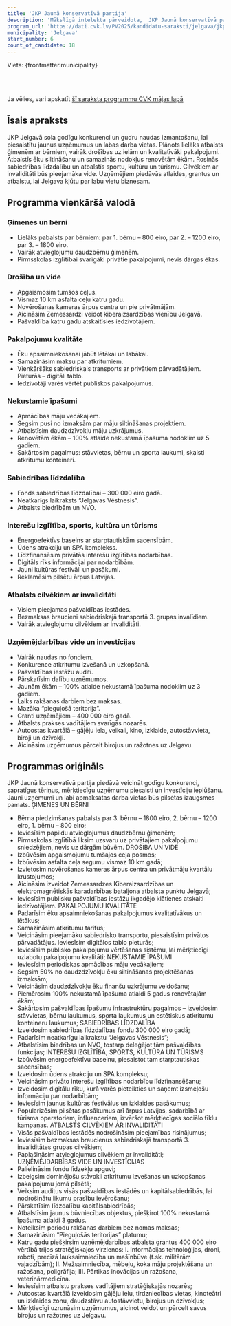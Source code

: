 ```yaml
---
title: 'JKP Jaunā konservatīvā partija'
description: 'Mākslīgā intelekta pārveidota,  JKP Jaunā konservatīvā partija - Jelgava programma vienkāršā valodā'
program_url: 'https://dati.cvk.lv/PV2025/kandidatu-saraksti/jelgava/jkp-jauna-konservativa-partija'
municipality: 'Jelgava'
start_number: 6
count_of_candidate: 18
---
```



Vieta: {frontmatter.municipality}<br/>

<Badge text="Ģimenes pabalsti" variant="note" size="small" /> <Badge text="Drošības uzlabojumi" variant="note" size="small" /> <Badge text="Pakalpojumu kvalitāte" variant="note" size="small" /> <Badge text="Nekustamā īpašuma atlaides" variant="note" size="small" /> <Badge text="Uzņēmējdarbības atbalsts" variant="note" size="small" />

<br/><br/> 

<Card title='Šis ir mākslīga intelekta ģenerēts apraksts' icon='starlight'>
    Ja vēlies, vari apskatīt <a href={frontmatter.program_url} target='_blank'>šī saraksta programmu CVK mājas lapā</a>
    </Card>

## Īsais apraksts

JKP Jelgavā sola godīgu konkurenci un gudru naudas izmantošanu, lai piesaistītu jaunus uzņēmumus un labas darba vietas. Plānots lielāks atbalsts ģimenēm ar bērniem, vairāk drošības uz ielām un kvalitatīvāki pakalpojumi. Atbalstīs ēku siltināšanu un samazinās nodokļus renovētām ēkām. Rosinās sabiedrības līdzdalību un atbalstīs sportu, kultūru un tūrismu. Cilvēkiem ar invaliditāti būs pieejamāka vide. Uzņēmējiem piedāvās atlaides, grantus un atbalstu, lai Jelgava kļūtu par labu vietu biznesam.

## Programma vienkāršā valodā

### Ģimenes un bērni
*   Lielāks pabalsts par bērniem: par 1. bērnu – 800 eiro, par 2. – 1200 eiro, par 3. – 1800 eiro.
*   Vairāk atvieglojumu daudzbērnu ģimenēm.
*   Pirmsskolas izglītībai svarīgāki privātie pakalpojumi, nevis dārgas ēkas.

### Drošība un vide
*   Apgaismosim tumšos ceļus.
*   Vismaz 10 km asfalta ceļu katru gadu.
*   Novērošanas kameras ārpus centra un pie privātmājām.
*   Aicināsim Zemessardzi veidot kiberaizsardzības vienību Jelgavā.
*   Pašvaldība katru gadu atskaitīsies iedzīvotājiem.

### Pakalpojumu kvalitāte
*   Ēku apsaimniekošanai jābūt lētākai un labākai.
*   Samazināsim maksu par atkritumiem.
*   Vienkāršāks sabiedriskais transports ar privātiem pārvadātājiem. Pieturās – digitāli tablo.
*   Iedzīvotāji varēs vērtēt publiskos pakalpojumus.

### Nekustamie īpašumi
*   Apmācības māju vecākajiem.
*   Segsim pusi no izmaksām par māju siltināšanas projektiem.
*   Atbalstīsim daudzdzīvokļu māju uzkrājumus.
*   Renovētām ēkām – 100% atlaide nekustamā īpašuma nodoklim uz 5 gadiem.
*   Sakārtosim pagalmus: stāvvietas, bērnu un sporta laukumi, skaisti atkritumu konteineri.

### Sabiedrības līdzdalība
*   Fonds sabiedrības līdzdalībai – 300 000 eiro gadā.
*   Neatkarīgs laikraksts “Jelgavas Vēstnesis”.
*   Atbalsts biedrībām un NVO.

### Interešu izglītība, sports, kultūra un tūrisms
*   Energoefektīvs baseins ar starptautiskām sacensībām.
*   Ūdens atrakciju un SPA komplekss.
*   Līdzfinansēsim privātās interešu izglītības nodarbības.
*   Digitāls rīks informācijai par nodarbībām.
*   Jauni kultūras festivāli un pasākumi.
*   Reklamēsim pilsētu ārpus Latvijas.

### Atbalsts cilvēkiem ar invaliditāti
*   Visiem pieejamas pašvaldības iestādes.
*   Bezmaksas braucieni sabiedriskajā transportā 3. grupas invalīdiem.
*   Vairāk atvieglojumu cilvēkiem ar invaliditāti.

### Uzņēmējdarbības vide un investīcijas
*   Vairāk naudas no fondiem.
*   Konkurence atkritumu izvešanā un uzkopšanā.
*   Pašvaldības iestāžu auditi.
*   Pārskatīsim dalību uzņēmumos.
*   Jaunām ēkām – 100% atlaide nekustamā īpašuma nodoklim uz 3 gadiem.
*   Laiks rakšanas darbiem bez maksas.
*   Mazāka “pieguļošā teritorija”.
*   Granti uzņēmējiem – 400 000 eiro gadā.
*   Atbalsts prakses vadītājiem svarīgās nozarēs.
*   Autoostas kvartālā – gājēju iela, veikali, kino, izklaide, autostāvvieta, biroji un dzīvokļi.
*   Aicināsim uzņēmumus pārcelt birojus un ražotnes uz Jelgavu.

## Programmas oriģināls

JKP Jaunā konservatīvā partija piedāvā veicināt godīgu konkurenci, sapratīgus tēriņus, mērķtiecīgu uzņēmumu piesaisti un investīciju ieplūšanu. Jauni uzņēmumi un labi apmaksātas darba vietas būs pilsētas izaugsmes pamats.
ĢIMENES UN BĒRNI
- Bērna piedzimšanas pabalsts par 3. bērnu – 1800 eiro, 2. bērnu – 1200 eiro, 1. bērnu – 800 eiro;
- Ieviesīsim papildu atvieglojumus daudzbērnu ģimenēm;
- Pirmsskolas izglītībā liksim uzsvaru uz privātajiem pakalpojumu sniedzējiem, nevis uz dārgām būvēm.
DROŠĪBA UN VIDE
- Izbūvēsim apgaismojumu tumšajos ceļa posmos;
- Izbūvēsim asfalta ceļa segumu vismaz 10 km gadā;
- Izvietosim novērošanas kameras ārpus centra un privātmāju kvartālu krustojumos;
- Aicināsim izveidot Zemessardzes Kiberaizsardzības un elektromagnētiskās karadarbības bataljona atbalsta punktu Jelgavā;
- Ieviesīsim publisku pašvaldības iestāžu ikgadējo klātienes atskaiti iedzīvotājiem.
PAKALPOJUMU KVALITĀTE
- Padarīsim ēku apsaimniekošanas pakalpojumus kvalitatīvākus un lētākus;
- Samazināsim atkritumu tarifus;
- Veicināsim pieejamāku sabiedrisko transportu, piesaistīsim privātos pārvadātājus. Ieviesīsim digitālos tablo pieturās;
- Ieviesīsim publisko pakalpojumu vērtēšanas sistēmu, lai mērķtiecīgi uzlabotu pakalpojumu kvalitāti;
NEKUSTAMIE ĪPAŠUMI
- Ieviesīsim periodiskas apmācības māju vecākajiem;
- Segsim 50% no daudzdzīvokļu ēku siltināšanas projektēšanas izmaksām;
- Veicināsim daudzdzīvokļu ēku finanšu uzkrājumu veidošanu;
- Piemērosim 100% nekustamā īpašuma atlaidi 5 gadus renovētajām ēkām;
- Sakārtosim pašvaldības īpašumu infrastruktūru pagalmos – izveidosim stāvvietas, bērnu laukumus, sporta laukumus un estētiskus atkritumu konteineru laukumus;
SABIEDRĪBAS LĪDZDALĪBA
- Izveidosim sabiedrības līdzdalības fondu 300 000 eiro gadā;
- Padarīsim neatkarīgu laikrakstu “Jelgavas Vēstnesis”;
- Atbalstīsim biedrības un NVO, tostarp deleģējot tām pašvaldības funkcijas;
INTEREŠU IZGLĪTĪBA, SPORTS, KULTŪRA UN TŪRISMS
- Izbūvēsim energoefektīvu baseinu, piesaistot tam starptautiskas sacensības;
- Izveidosim ūdens atrakciju un SPA kompleksu;
- Veicināsim privāto interešu izglītības nodarbību līdzfinansēšanu;
- Izveidosim digitālu rīku, kurā varēs pieteikties un saņemt izsmeļošu informāciju par nodarbībām;
- Ieviesīsim jaunus kultūras festivālus un izklaides pasākumus;
- Popularizēsim pilsētas pasākumus arī ārpus Latvijas, sadarbībā ar tūrisma operatoriem, influenceriem, izvēršot mērķtiecīgas sociālo tīklu kampaņas.
ATBALSTS CILVĒKIEM AR INVALIDITĀTI
- Visās pašvaldības iestādēs nodrošināsim pieejamības risinājumus;
- Ieviesīsim bezmaksas braucienus sabiedriskajā transportā 3. invaliditātes grupas cilvēkiem;
- Paplašināsim atvieglojumus cilvēkiem ar invaliditāti;
UZŅĒMĒJDARBĪBAS VIDE UN INVESTĪCIJAS
- Palielināsim fondu līdzekļu apguvi;
- Izbeigsim dominējošu stāvokli atkritumu izvešanas un uzkopšanas pakalpojumu jomā pilsētā;
- Veiksim auditus visās pašvaldības iestādēs un kapitālsabiedrībās, lai nodrošinātu likumu prasību ievērošanu;
- Pārskatīsim līdzdalību kapitālsabiedrībās;
- Atbalstīsim jaunus būvniecības objektus, piešķirot 100% nekustamā īpašuma atlaidi 3 gadus.
- Noteiksim periodu rakšanas darbiem bez nomas maksas;
- Samazināsim “Pieguļošās teritorijas” platumu;
- Katru gadu piešķirsim uzņēmējdarbības atbalsta grantus 400 000 eiro vērtībā trijos stratēģiskajos virzienos:
I. Informācijas tehnoloģijas, droni, roboti, precīzā lauksaimniecība un mašīnbūve (t.sk. militārām vajadzībām);
II. Mežsaimniecība, mēbeļu, koka māju projektēšana un ražošana, poligrāfija;
III. Pārtikas inovācijas un ražošana, veterinārmedicīna.
- Ieviesīsim atbalstu prakses vadītājiem stratēģiskajās nozarēs;
- Autoostas kvartālā izveidosim gājēju ielu, tirdzniecības vietas, kinoteātri un izklaides zonu, daudzstāvu autostāvvietu, birojus un dzīvokļus;
- Mērķtiecīgi uzrunāsim uzņēmumus, aicinot veidot un pārcelt savus birojus un ražotnes uz Jelgavu.
